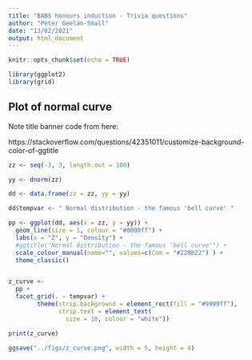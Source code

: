 ```yaml
---
title: "BABS honours induction - Trivia questions"
author: "Peter Geelan-Small"
date: "13/02/2021"
output: html_document
---
```


```r

knitr::opts_chunk$set(echo = TRUE)

```


```r

library(ggplot2)
library(grid)

```


## Plot of normal curve

Note title banner code from here:

https://stackoverflow.com/questions/42351011/customize-background-color-of-ggtitle



```r

zz <- seq(-3, 3, length.out = 100)

yy <- dnorm(zz)

dd <- data.frame(zz = zz, yy = yy)

dd$tempvar <- " Normal distribution - the famous 'bell curve' "

pp <- ggplot(dd, aes(x = zz, y = yy)) +
  geom_line(size = 1, colour = "#8000ff") +
  labs(x = "Z", y = "Density") +
  #ggtitle("Normal distribution - the famous 'bell curve'") +
  scale_colour_manual(name="", values=c(Com = "#228b22") ) +
  theme_classic()


z_curve <- 
  pp + 
  facet_grid(. ~ tempvar) +
        theme(strip.background = element_rect(fill = "#9999ff"),
              strip.text = element_text(
                size = 10, colour = "white"))

print(z_curve)

```


```r

ggsave("../figs/z_curve.png", width = 5, height = 4)

```

